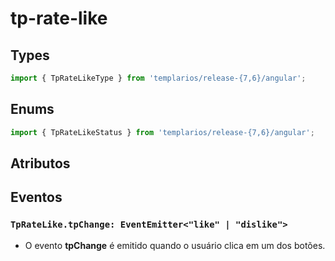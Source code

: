 
<Meta of={rateLikeStories} />

# tp-rate-like

## Types

```ts
import { TpRateLikeType } from 'templarios/release-{7,6}/angular';
```

## Enums

```ts
import { TpRateLikeStatus } from 'templarios/release-{7,6}/angular';
```

## Atributos

<Canvas of={rateLikeStories.Default} />
<Controls of={rateLikeStories.Default} />

## Eventos

### `TpRateLike.tpChange: EventEmitter<"like" | "dislike">`

- O evento **tpChange** é emitido quando o usuário clica em um dos botões.

